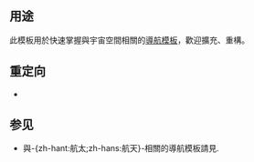 {{NoteTA
|G1 = MediaWiki
}}
{{Documentation subpage}}

==用途==
此模板用於快速掌握與宇宙空間相關的[[Wikipedia:导航模板|導航模板]]，歡迎擴充、重構。

==重定向==
* {{Tl|Universe navboxes}}

==参见==
* 與-{zh-hant:航太;zh-hans:航天}-相關的導航模板請見{{Tl|Spaceflight navboxes}}.

<includeonly>{{Sandbox other||
<!-- 本行下加入模板的分類，跨維基連結加入Wikidata（參見[[Wikipedia:Wikidata]]） -->
[[Category:天文学模板| ]]
[[Category:導航元模板]]
}}</includeonly>